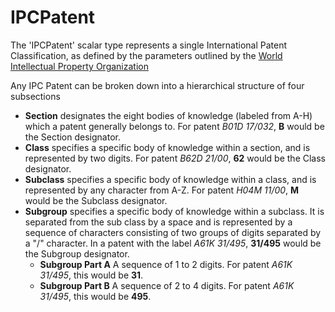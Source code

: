 # IPCPatent

The 'IPCPatent' scalar type represents a single International Patent Classification, as defined by
the parameters outlined by the
[World Intellectual Property Organization](https://www.wipo.int/classifications/ipc/en/)

Any IPC Patent can be broken down into a hierarchical structure of four subsections

- **Section** designates the eight bodies of knowledge (labeled from A-H) which a patent generally
  belongs to. For patent _B01D 17/032_, **B** would be the Section designator.
- **Class** specifies a specific body of knowledge within a section, and is represented by two
  digits. For patent _B62D 21/00_, **62** would be the Class designator.
- **Subclass** specifies a specific body of knowledge within a class, and is represented by any
  character from A-Z. For patent _H04M 11/00_, **M** would be the Subclass designator.
- **Subgroup** specifies a specific body of knowledge within a subclass. It is separated from the
  sub class by a space and is represented by a sequence of characters consisting of two groups of
  digits separated by a "/" character. In a patent with the label _A61K 31/495_, **31/495** would be
  the Subgroup designator.
  - **Subgroup Part A** A sequence of 1 to 2 digits. For patent _A61K 31/495_, this would be **31**.
  - **Subgroup Part B** A sequence of 2 to 4 digits. For patent _A61K 31/495_, this would be
    **495**.
